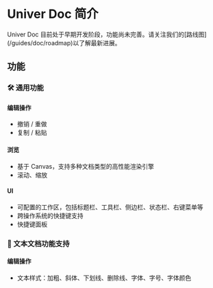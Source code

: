 
# Univer Doc 简介

<Callout emoji="⚠️">
  Univer Doc 目前处于早期开发阶段，功能尚未完善。请关注我们的[路线图](/guides/doc/roadmap)以了解最新进展。
</Callout>

## 功能

### 🛠 通用功能

#### 编辑操作

- 撤销 / 重做
- 复制 / 粘贴

#### 浏览

- 基于 Canvas，支持多种文档类型的高性能渲染引擎
- 滚动、缩放

#### UI

- 可配置的工作区，包括标题栏、工具栏、侧边栏、状态栏、右键菜单等
- 跨操作系统的快捷键支持
- 快捷键面板

### 📝 文本文档功能支持

#### 编辑操作

- 文本样式：加粗、斜体、下划线、删除线、字体、字号、字体颜色
